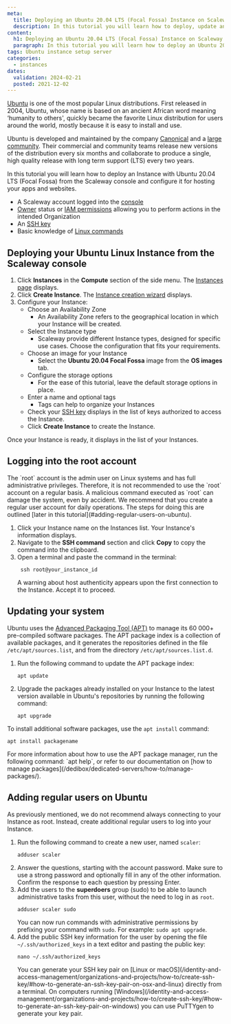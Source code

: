 ```yaml
---
meta:
  title: Deploying an Ubuntu 20.04 LTS (Focal Fossa) Instance on Scaleway
  description: In this tutorial you will learn how to deploy, update and manage an Ubuntu 20.04 LTS (Focal Fossa) Instance on Scaleway.
content:
  h1: Deploying an Ubuntu 20.04 LTS (Focal Fossa) Instance on Scaleway
  paragraph: In this tutorial you will learn how to deploy an Ubuntu 20.04 LTS (Focal Fossa) Instance on Scaleway.
tags: Ubuntu instance setup server
categories:
  - instances
dates:
  validation: 2024-02-21
  posted: 2021-12-02
---
```


[Ubuntu](https://ubuntu.com/) is one of the most popular Linux distributions. First released in 2004, Ubuntu, whose name is based on an ancient African word meaning ‘humanity to others', quickly became the favorite Linux distribution for users around the world, mostly because it is easy to install and use.

Ubuntu is developed and maintained by the company [Canonical](https://canonical.com/) and a [large community](https://loco.ubuntu.com/). Their commercial and community teams release new versions of the distribution every six months and collaborate to produce a single, high quality release with long term support (LTS) every two years.

In this tutorial you will learn how to deploy an Instance with Ubuntu 20.04 LTS (Focal Fossa) from the Scaleway console and configure it for hosting your apps and websites.

<Macro id="requirements" />

- A Scaleway account logged into the [console](https://console.scaleway.com)
- [Owner](/identity-and-access-management/iam/concepts/#owner) status or [IAM permissions](/identity-and-access-management/iam/concepts/#permission) allowing you to perform actions in the intended Organization
- An [SSH key](/identity-and-access-management/organizations-and-projects/how-to/create-ssh-key/)
- Basic knowledge of [Linux commands](/dedibox/dedicated-servers/reference-content/basic-linux-commands/)

## Deploying your Ubuntu Linux Instance from the Scaleway console

1. Click **Instances** in the **Compute** section of the side menu. The [Instances page](https://console.scaleway.com/instance/servers) displays.
2. Click **Create Instance**. The [Instance creation wizard](https://console.scaleway.com/instance/servers/create) displays.
3. Configure your Instance:
    * Choose an Availability Zone
        * An Availability Zone refers to the geographical location in which your Instance will be created.
    * Select the Instance type
        * Scaleway provide different Instance types, designed for specific use cases. Choose the configuration that fits your requirements.
    * Choose an image for your Instance
        * Select the **Ubuntu 20.04 Focal Fossa** image from the **OS images** tab.
    * Configure the storage options
        * For the ease of this tutorial, leave the default storage options in place.
    * Enter a name and optional tags
        * Tags can help to organize your Instances
    * Check your [SSH key](/identity-and-access-management/organizations-and-projects/how-to/create-ssh-key/) displays in the list of keys authorized to access the Instance.
    * Click **Create Instance** to create the Instance.

Once your Instance is ready, it displays in the list of your Instances.

## Logging into the root account

<Message type="tip">
  The `root` account is the admin user on Linux systems and has full administrative privileges.
  Therefore, it is not recommended to use the `root` account on a regular basis. A malicious command executed as `root` can damage the system, even by accident.
  We recommend that you create a regular user account for daily operations. The steps for doing this are outlined [later in this tutorial](#adding-regular-users-on-ubuntu).
</Message>

1. Click your Instance name on the Instances list. Your Instance's information displays.
2. Navigate to the **SSH command** section and click **Copy** to copy the command into the clipboard.
3. Open a terminal and paste the command in the terminal:
    ```
     ssh root@your_instance_id
    ```
    <Message type="tip">
      A warning about host authenticity appears upon the first connection to the Instance. Accept it to proceed.
    </Message>

## Updating your system

Ubuntu uses the [Advanced Packaging Tool (APT)](https://ubuntu.com/server/docs/package-management) to manage its 60 000+ pre-compiled software packages.
The APT package index is a collection of available packages, and it generates the repositories defined in the file `/etc/apt/sources.list`, and from the directory `/etc/apt/sources.list.d`.

1. Run the following command to update the APT package index:
    ```
    apt update
    ```
2. Upgrade the packages already installed on your Instance to the latest version available in Ubuntu's repositories by running the following command:
    ```
    apt upgrade
    ```

To install additional software packages, use the `apt install` command:
```
apt install packagename
```

<Message type="tip">
  For more information about how to use the APT package manager, run the following command: `apt help`, or refer to our documentation on [how to manage packages](/dedibox/dedicated-servers/how-to/manage-packages/).
</Message>

## Adding regular users on Ubuntu

As previously mentioned, we do not recommend always connecting to your Instance as root. Instead, create additional regular users to log into your Instance.

1. Run the following command to create a new user, named `scaler`:
    ```
    adduser scaler
    ```
2. Answer the questions, starting with the account password. Make sure to use a strong password and optionally fill in any of the other information. Confirm the response to each question by pressing Enter.
3. Add the users to the **superdoers** group (sudo) to be able to launch administrative tasks from this user, without the need to log in as `root`.
    ```
    adduser scaler sudo
    ```
    You can now run commands with administrative permissions by prefixing your command with `sudo`. For example: `sudo apt upgrade`.
4. Add the public SSH key information for the user by opening the file `~/.ssh/authorized_keys` in a text editor and pasting the public key:
    ```
    nano ~/.ssh/authorized_keys
    ```
    <Message type="tip">
      You can generate your SSH key pair on [Linux or macOS](/identity-and-access-management/organizations-and-projects/how-to/create-ssh-key/#how-to-generate-an-ssh-key-pair-on-osx-and-linux) directly from a terminal. On computers running [Windows](/identity-and-access-management/organizations-and-projects/how-to/create-ssh-key/#how-to-generate-an-ssh-key-pair-on-windows) you can use PuTTYgen to generate your key pair.
    </Message>